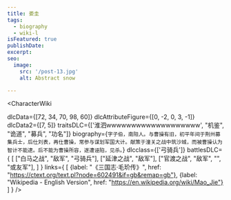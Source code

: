 ```yaml
---
title: 娄圭
tags:
  - biography
  - wiki-l
isFeatured: true
publishDate:
excerpt:
seo:
  image:
    src: '/post-13.jpg'
    alt: Abstract snow

---
```



<CharacterWiki

  dlcData={[72, 34, 70, 98, 60]}
  dlcAttributeFigure={[0, -2, 0, 3, -1]}
  dlcData2={[7, 5]}
  traitsDLC={['淮泗wwwwwwwwwwwwwwwwwww', "机鉴", "诡道", "募兵", "功名"]}
  biography={`字子伯，南阳人。与曹操有旧，初平年间于荆州募集兵士，后仕刘表，再仕曹操，常参与谋划军国大计。献策于潼关之战中筑沙城，而被曹操认为智计不能逮。后不能为曹操所容，遂遭诬陷，见杀。`}
  dlcclass={['弓骑兵']}
  battlesDLC={
    [
      ["白马之战", "敌军", "弓骑兵"],
      ["延津之战", "敌军"],
      ["官渡之战", "敌军", "", "或友军"],
    ]
  }
  links={
    [
      {label: "《三国志·毛玠传》", href: "https://ctext.org/text.pl?node=602491&if=gb&remap=gb"},
      {label: "Wikipedia - English Version", href: "https://en.wikipedia.org/wiki/Mao_Jie"}
    ]
  }
/>